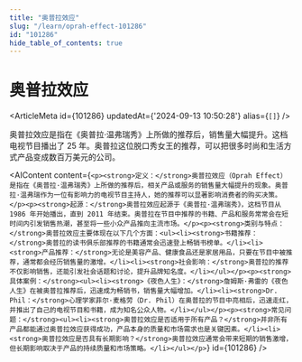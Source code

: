 ```yaml
---
title: "奥普拉效应"
slug: "/learn/oprah-effect-101286"
id: "101286"
hide_table_of_contents: true
---
```



# 奥普拉效应

<ArticleMeta id={101286} updatedAt={'2024-09-13 10:50:28'} alias={`[]`} />
<div className='border-solid border-b border-t-0 my-4 border-[var(--ifm-color-gray-300)]' />

奥普拉效应是指在《奥普拉·温弗瑞秀》上所做的推荐后，销售量大幅提升。这档电视节目播出了 25 年。奥普拉这位脱口秀女王的推荐，可以把很多时尚和生活方式产品变成数百万美元的公司。

<AIContent content={`<p><strong>定义：</strong>奥普拉效应（Oprah Effect）是指在《奥普拉·温弗瑞秀》上所做的推荐后，相关产品或服务的销售量大幅提升的现象。奥普拉·温弗瑞作为一位有影响力的电视节目主持人，她的推荐可以显著影响消费者的购买决策。</p><p><strong>起源：</strong>奥普拉效应起源于《奥普拉·温弗瑞秀》，这档节目从 1986 年开始播出，直到 2011 年结束。奥普拉在节目中推荐的书籍、产品和服务常常会在短时间内引发销售热潮，甚至将一些小众产品推向主流市场。</p><p><strong>类别与特点：</strong>奥普拉效应主要体现在以下几个方面：<ul><li><strong>书籍推荐：</strong>奥普拉的读书俱乐部推荐的书籍通常会迅速登上畅销书榜单。</li><li><strong>产品推荐：</strong>无论是美容产品、健康食品还是家居用品，只要在节目中被推荐，通常都会经历销售量的激增。</li><li><strong>社会影响：</strong>奥普拉的推荐不仅影响销售，还能引发社会话题和讨论，提升品牌知名度。</li></ul></p><p><strong>具体案例：</strong><ul><li><strong>《夜色人生》：</strong>詹姆斯·弗雷的《夜色人生》在被奥普拉推荐后，迅速成为畅销书，销售量大幅增加。</li><li><strong>Dr. Phil：</strong>心理学家菲尔·麦格劳（Dr. Phil）在奥普拉的节目中亮相后，迅速走红，并推出了自己的电视节目和书籍，成为知名公众人物。</li></ul></p><p><strong>常见问题：</strong><ul><li><strong>奥普拉效应是否适用于所有产品？</strong>并非所有产品都能通过奥普拉效应获得成功，产品本身的质量和市场需求也是关键因素。</li><li><strong>奥普拉效应是否具有长期影响？</strong>奥普拉效应通常会带来短期的销售激增，但长期影响取决于产品的持续质量和市场策略。</li></ul></p>`} id={101286} />
